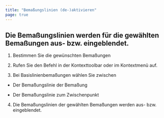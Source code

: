 ```yaml
---
title: "Bemaßungslinien (de-)aktivieren"
page: true
---
```

## Die Bema&#223;ungslinien werden f&#252;r die gew&#228;hlten Bema&#223;ungen aus- bzw. eingeblendet.

1. Bestimmen Sie die gew&#252;nschten Bema&#223;ungen

2. Rufen Sie den Befehl in der Kontexttoolbar oder im Kontextmen&#252; auf.

3. Bei Basislinienbema&#223;ungen w&#228;hlen Sie zwischen

- Der Bema&#223;ungslinie der Bema&#223;ung

- Der Bema&#223;ungslinie zum Zwischenpunkt



4. Die Bema&#223;ungslinien der gew&#228;hlten Bema&#223;ungen werden aus- bzw. eingeblendet.



